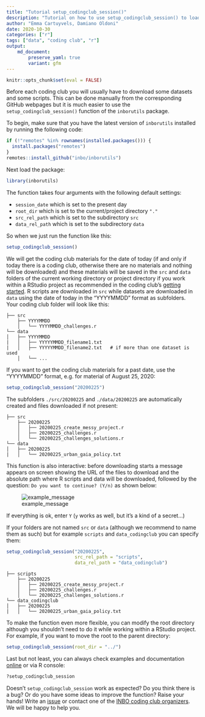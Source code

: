 ```yaml
---
title: "Tutorial setup_codingclub_session()"
description: "Tutorial on how to use setup_codingclub_session() to load data and scripts to use during coding clubs."
author: "Emma Cartuyvels, Damiano Oldoni"
date: 2020-10-30
categories: ["r"]
tags: ["data", "coding club", "r"]
output: 
    md_document:
        preserve_yaml: true
        variant: gfm
---
```



```r
knitr::opts_chunk$set(eval = FALSE)
```


Before each coding club you will usually have to download some datasets and some scripts.
This can be done manually from the corresponding GitHub webpages but it is much easier to use the `setup_codingclub_session()` function of the `inborutils` package.

To begin, make sure that you have the latest version of `inborutils` installed by running the following code:

```r
if (!"remotes" %in% rownames(installed.packages())) {
  install.packages("remotes")
}
remotes::install_github("inbo/inborutils")
```

Next load the package:

```r
library(inborutils)
```

The function takes four arguments with the following default settings:

 - `session_date` which is set to the present day
 - `root_dir` which is set to  the current/project directory `"."`
 - `src_rel_path` which is set to the subdirectory `src`
 - `data_rel_path` which is set to the subdirectory `data`


So when we just run the function like this:

```r
setup_codingclub_session()
```

We will get the coding club materials for the date of today (if and only if today there is a coding club, otherwise there are no materials and nothing will be downloaded) and these materials will be saved in the `src` and `data` folders of the current working directory or project directory if you work within a RStudio project as recommended in the coding club's [getting started](https://inbo.github.io/coding-club/gettingstarted.html). 
R scripts are downloaded in `src` while datasets are downloaded in `data` using the date of today in the "YYYYMMDD" format as subfolders. Your coding club folder will look like this:

```
├── src
    ├── YYYYMMDD
    │   └── YYYYMMDD_challenges.r
└── data
│   ├── YYYYMMDD
|   │   ├── YYYYYMMDD_filename1.txt
|   │   ├── YYYYYMMDD_filename2.txt   # if more than one dataset is used
    │   └── ...
```

If you want to get the coding club materials for a past date, use the "YYYYMMDD" format, e.g. for material of August 25, 2020: 

```r
setup_codingclub_session("20200225")
```

The subfolders `./src/20200225` and `./data/20200225` are automatically created and files downloaded if not present:

```
├── src
    ├── 20200225
    │   ├── 20200225_create_messy_project.r
    │   ├── 20200225_challenges.r
    │   └── 20200225_challenges_solutions.r
└── data
│   ├── 20200225
|   │   └── 20200225_urban_gaia_policy.txt
```

This function is also interactive: before downloading starts a message appears on screen showing the URL of the files to download and the absolute path where R scripts and data will be downloaded, followed by the question: `Do you want to continue? (Y/n)` as shown below:

![example_message](images/example_message_before_download.png)

If everything is ok, enter `Y` (`y` works as well, but it's a kind of a secret...)

If your folders are not named `src` or `data` (although we recommend to name them as such) but for example `scripts` and `data_codingclub` you can specify them:

```r
setup_codingclub_session("20200225",
                         src_rel_path = "scripts",
                         data_rel_path = "data_codingclub")

```

```
├── scripts
    ├── 20200225
    │   ├── 20200225_create_messy_project.r
    │   ├── 20200225_challenges.r
    │   └── 20200225_challenges_solutions.r
└── data_codingclub
│   ├── 20200225
|   │   └── 20200225_urban_gaia_policy.txt
```

To make the function even more flexible, you can modify the root directory although you shouldn't need to do it while working within a RStudio project. For example, if you want to move the root to the parent directory:

```r
setup_codingclub_session(root_dir = "../")
```

Last but not least, you can always check examples and documentation [online](https://inbo.github.io/inborutils/reference/setup_codingclub_session.html) or via R console:

```r
?setup_codingclub_session
```

Doesn't `setup_codingclub_session` work as expected? Do you think there is a bug? Or do you have some ideas to improve the function? Raise your hands! Write an [issue](https://github.com/inbo/inborutils/issues) or contact one of the [INBO coding club organizers](https://inbo.github.io/coding-club/). We will be happy to help you.
